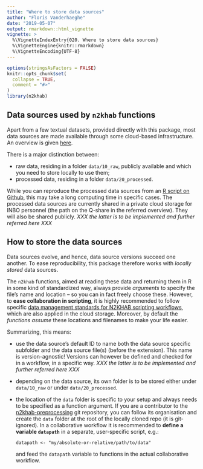 ```yaml
---
title: "Where to store data sources"
author: "Floris Vanderhaeghe"
date: "2019-05-07"
output: rmarkdown::html_vignette
vignette: >
  %\VignetteIndexEntry{020. Where to store data sources}
  %\VignetteEngine{knitr::rmarkdown}
  %\VignetteEncoding{UTF-8}
---
```


```r
options(stringsAsFactors = FALSE)
knitr::opts_chunk$set(
  collapse = TRUE,
  comment = "#>"
)
library(n2khab)
```

## Data sources used by `n2khab` functions

Apart from a few textual datasets, provided directly with this package,
most data sources are made available through some cloud-based infrastructure.
An overview is given [here](https://drive.google.com/file/d/1xZz9f9n8zSUxBJvW6WEFLyDK7Ya0u4iN/view).

There is a major distinction between:

- raw data, residing in a folder `data/10_raw`, publicly available and which you need to store locally to use them;
- processed data, residing in a folder `data/20_processed`.

While you can reproduce the processed data sources from an [R script on Github](https://github.com/inbo/n2khab-preprocessing/blob/master/src/complete_reproducible_workflow.R), this may take a long computing time in specific cases.
The processed data sources are currently shared in a private cloud storage for INBO personnel (the path on the Q-share in the referred overview).
They will also be shared publicly.
_XXX the latter is to be implemented and further referred here XXX_


## How to store the data sources

Data sources evolve, and hence, data source versions succeed one another.
To ease reproducibility, this package therefore works with _locally stored_ data sources.

The `n2khab` functions, aimed at reading these data and returning them in R in some kind of standardized way, always provide _arguments_ to specify the file's name and location -- so you can in fact freely choose these.
However, to **ease collaboration in scripting**, it is highly recommended to follow specific [data management standards for N2KHAB scripting workflows](https://github.com/inbo/n2khab-monitoring/blob/master/datamanagement.md), which are also applied in the cloud storage.
Moreover, by default the _functions assume_ these locations and filenames to make your life easier.

Summarizing, this means:

- use the data source's default ID to name both the data source specific subfolder and the data source file(s) (before the extension).
This name is version-agnostic!
Versions can however be defined and checked for in a workflow, in a specific way.
_XXX the latter is to be implemented and further referred here XXX_
- depending on the data source, its own folder is to be stored either under `data/10_raw` or under `data/20_processed`.
- the location of the `data` folder is specific to your setup and always needs to be specified as a function argument.
If you are a contributor to the [n2khab-preprocessing](https://github.com/inbo/n2khab-preprocessing) git repository, you can follow its organisation and create the `data` folder at the root of the locally cloned repo (it is git-ignored).
In a collaborative workflow it is recommended to **define a variable `datapath`** in a separate, user-specific script, 
e.g.:

    ```
    datapath <- "my/absolute-or-relative/path/to/data"
    ```
    and feed the `datapath` variable to functions in the actual collaborative workflow.
